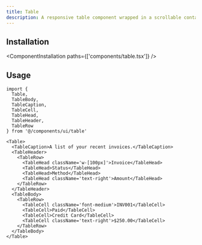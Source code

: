 ```yaml
---
title: Table
description: A responsive table component wrapped in a scrollable container for displaying tabular data.
---
```


<ComponentPreview name='table/table' />


## Installation

<ComponentInstallation paths={['components/table.tsx']} />

## Usage

```tsx
import {
  Table,
  TableBody,
  TableCaption,
  TableCell,
  TableHead,
  TableHeader,
  TableRow
} from '@/components/ui/table'
```

```tsx
<Table>
  <TableCaption>A list of your recent invoices.</TableCaption>
  <TableHeader>
    <TableRow>
      <TableHead className='w-[100px]'>Invoice</TableHead>
      <TableHead>Status</TableHead>
      <TableHead>Method</TableHead>
      <TableHead className='text-right'>Amount</TableHead>
    </TableRow>
  </TableHeader>
  <TableBody>
    <TableRow>
      <TableCell className='font-medium'>INV001</TableCell>
      <TableCell>Paid</TableCell>
      <TableCell>Credit Card</TableCell>
      <TableCell className='text-right'>$250.00</TableCell>
    </TableRow>
  </TableBody>
</Table>
```
